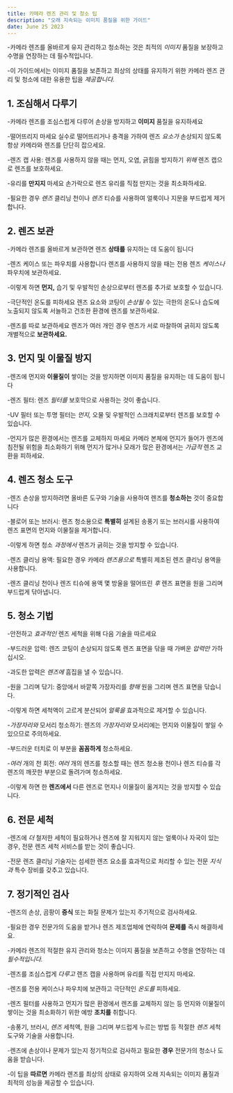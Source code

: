 ```yaml
---
title: 카메라 렌즈 관리 및 청소 팁
description: "오래 지속되는 이미지 품질을 위한 가이드"
date: June 25 2023
---
```


-카메라 렌즈를 올바르게 유지 관리하고 청소하는 것은 최적의 _이미지_ 품질을 보장하고 수명을 연장하는 데 필수적입니다. 


-이 가이드에서는 이미지 품질을 보존하고 최상의 상태를 유지하기 위한 카메라 렌즈 관리 및 청소에 대한 유용한 팁을 _제공합니다._
## 1. 조심해서 다루기
-카메라 렌즈를 조심스럽게 다루어 손상을 방지하고 **이미지** 품질을 유지하세요

-떨어뜨리지 마세요 실수로 떨어뜨리거나 충격을 가하여 렌즈 _요소가_ 손상되지 않도록 항상 카메라와 렌즈를 단단히 잡으세요.

-렌즈 캡 사용: 렌즈를 사용하지 않을 때는 먼지, 오염, 긁힘을 방지하기 _위해_ 렌즈 캡으로 렌즈를 보호하세요.

-유리를 **만지지** 마세요 손가락으로 렌즈 유리를 직접 만지는 것을 최소화하세요. 


-필요한 경우 _렌즈_ 클리닝 천이나 _렌즈_ 티슈를 사용하여 얼룩이나 지문을 부드럽게 제거합니다.

## 2. 렌즈 보관
-카메라 렌즈를 올바르게 보관하면 렌즈 **상태를** 유지하는 데 도움이 됩니다

-렌즈 케이스 또는 파우치를 사용합니다 렌즈를 사용하지 않을 때는 전용 렌즈 _케이스나_ 파우치에 보관하세요. 


-이렇게 하면 **먼지,** 습기 및 우발적인 손상으로부터 렌즈를 추가로 보호할 수 있습니다.

-극단적인 온도를 피하세요 렌즈 요소와 코팅이 _손상될_ 수 있는 극한의 온도나 습도에 노출되지 않도록 서늘하고 건조한 환경에 렌즈를 보관하세요.

-렌즈를 따로 보관하세요 렌즈가 여러 개인 경우 렌즈가 서로 마찰하여 긁히지 않도록 개별적으로 **보관하세요.**

## 3. 먼지 및 이물질 방지
-렌즈에 먼지와 **이물질이** 쌓이는 것을 방지하면 이미지 품질을 유지하는 데 도움이 됩니다

-렌즈 필터: 렌즈 _필터를_ 보호막으로 사용하는 것이 좋습니다. 


-UV 필터 또는 투명 필터는 _먼지,_ 오물 및 우발적인 스크래치로부터 렌즈를 보호할 수 있습니다.

-먼지가 많은 환경에서는 렌즈를 교체하지 마세요 카메라 본체에 먼지가 들어가 렌즈에 침전될 위험을 최소화하기 위해 먼지가 많거나 모래가 많은 환경에서는 _가급적_ 렌즈 교환을 피하세요.

## 4. 렌즈 청소 도구
-렌즈 손상을 방지하려면 올바른 도구와 기술을 사용하여 렌즈를 **청소하는** 것이 중요합니다

-블로어 또는 브러시: 렌즈 청소용으로 **특별히** 설계된 송풍기 또는 브러시를 사용하여 렌즈 표면의 먼지와 이물질을 제거합니다. 


-이렇게 하면 청소 _과정에서_ 렌즈가 긁히는 것을 방지할 수 있습니다.

-렌즈 클리닝 용액: 필요한 경우 카메라 _렌즈용으로_ 특별히 제조된 렌즈 클리닝 용액을 사용합니다. 


-렌즈 클리닝 천이나 렌즈 티슈에 용액 몇 방울을 떨어뜨린 _후_ 렌즈 표면을 원을 그리며 부드럽게 닦아냅니다.

## 5. 청소 기법
-안전하고 _효과적인_ 렌즈 세척을 위해 다음 기술을 따르세요

-부드러운 압력: 렌즈 코팅이 손상되지 않도록 렌즈 표면을 닦을 때 가벼운 _압력만_ 가하십시오. 


-과도한 압력은 _렌즈에_ 흠집을 낼 수 있습니다.

-원을 그리며 닦기: 중앙에서 바깥쪽 가장자리를 _향해_ 원을 그리며 렌즈 표면을 닦습니다. 


-이렇게 하면 세척액이 고르게 분산되어 _얼룩을_ 효과적으로 제거할 수 있습니다.

-_가장자리와_ 모서리 청소하기: 렌즈의 _가장자리와_ 모서리에는 먼지와 이물질이 쌓일 수 있으므로 주의하세요. 


-부드러운 터치로 이 부분을 **꼼꼼하게** 청소하세요.

-_여러_ 개의 천 회전: _여러_ 개의 렌즈를 청소할 때는 렌즈 청소용 천이나 렌즈 티슈를 각 렌즈의 깨끗한 부분으로 돌려가며 청소하세요. 


-이렇게 하면 한 **렌즈에서** 다른 렌즈로 먼지나 이물질이 옮겨지는 것을 방지할 수 있습니다.

## 6. 전문 세척
-렌즈에 _더_ 철저한 세척이 필요하거나 렌즈에 잘 지워지지 않는 얼룩이나 자국이 있는 경우, 전문 렌즈 세척 서비스를 받는 것이 좋습니다. 


-전문 렌즈 클리닝 기술자는 섬세한 렌즈 요소를 효과적으로 처리할 수 있는 전문 _지식과_ 특수 장비를 갖추고 있습니다.

## 7. 정기적인 검사
-렌즈의 손상, 곰팡이 **증식** 또는 화질 문제가 있는지 주기적으로 검사하세요. 


-필요한 경우 전문가의 도움을 받거나 렌즈 제조업체에 연락하여 **문제를** 즉시 해결하세요.

-카메라 렌즈의 적절한 유지 관리와 청소는 이미지 품질을 보존하고 수명을 연장하는 데 _필수적입니다._ 

-렌즈를 조심스럽게 _다루고_ 렌즈 캡을 사용하며 유리를 직접 만지지 마세요. 


-렌즈를 전용 케이스나 파우치에 보관하고 극단적인 _온도를_ 피하세요. 


-렌즈 필터를 사용하고 먼지가 많은 환경에서 렌즈를 교체하지 않는 등 먼지와 이물질이 쌓이는 것을 최소화하기 위한 예방 **조치를** 취합니다. 


-송풍기, 브러시, _렌즈_ 세척액, 원을 그리며 부드럽게 누르는 방법 등 적절한 _렌즈_ 세척 도구와 기술을 사용합니다. 


-렌즈에 손상이나 문제가 있는지 정기적으로 검사하고 필요한 **경우** 전문가의 청소나 도움을 받습니다. 


-이 팁을 **따르면** 카메라 렌즈를 최상의 상태로 유지하여 오래 지속되는 이미지 품질과 최적의 성능을 제공할 수 있습니다.